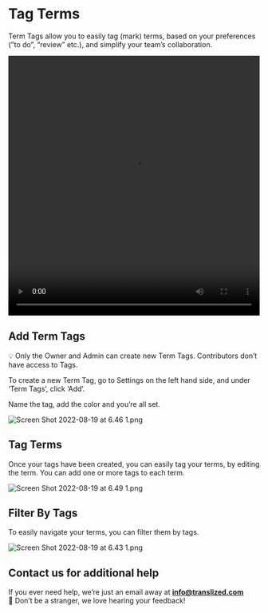 # Tag Terms

Term Tags allow you to easily tag (mark) terms, based on your preferences (”to do”, “review” etc.), and simplify your team’s collaboration.

<video width="100%" height="520" controls>
  <source src="/features/tag-terms/Translized_-_Tag.mp4" type="video/mp4" />
</video>

## Add Term Tags

<aside>
💡 Only the Owner and Admin can create new Term Tags. Contributors don’t have access to Tags.

</aside>

To create a new Term Tag, go to Settings on the left hand side, and under ‘Term Tags’, click ‘Add’.

Name the tag, add the color and you’re all set.

![Screen Shot 2022-08-19 at 6.46 1.png](/features/tag-terms/Screen_Shot_2022-08-19_at_6.46_1.png)

## Tag Terms

Once your tags have been created, you can easily tag your terms, by editing the term. You can add one or more tags to each term.

![Screen Shot 2022-08-19 at 6.49 1.png](/features/tag-terms/Screen_Shot_2022-08-19_at_6.49_1.png)

## Filter By Tags

To easily navigate your terms, you can filter them by tags.

![Screen Shot 2022-08-19 at 6.43 1.png](/features/tag-terms/Screen_Shot_2022-08-19_at_6.43_1.png)

## Contact us for additional help

If you ever need help, we’re just an email away at **info@translized.com** 👋 Don’t be a stranger, we love hearing your feedback!
